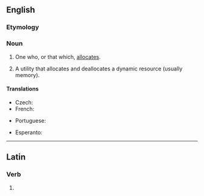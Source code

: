 ==English==

===Etymology===
{{suffix|en|allocate|or}}

===Noun===
{{en-noun}}

# One who, or that which, [[allocate]]s.
# {{lb|en|computing}} A utility that allocates and deallocates a dynamic resource (usually memory).

====Translations====
{{trans-top|one who, or that which, allocates}}
* Czech: {{t|cs|alokátor|m}}
* French: {{t+|fr|allocateur|m}}
{{trans-mid}}
* Portuguese: {{t|pt|alocador|m}}
{{trans-bottom}}
{{trans-top|in computing}}
* Esperanto: {{t|eo|memorgenerilo}}
{{trans-mid}}
{{trans-bottom}}

----

==Latin==

===Verb===
{{la-verb-form|allocātor}}

# {{inflection of|la|allocō||2//3|s|fut|pass|imp}}